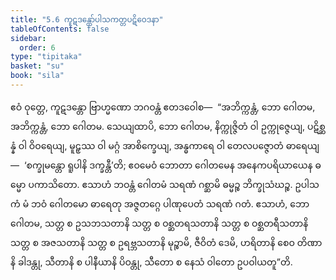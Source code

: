 ```yaml
---
title: "5.6 ကူဋဒန္တော်ပါသကတ္တပဋိဝေဒနာ"
tableOfContents: false
sidebar:
  order: 6
type: "tipitaka"
basket: "su"
book: "sila"
---
```



<DynamicBreadcrumb />

<Division number="354" book="sila">

<Paragraph number="590" book="sila">
ဧဝံ ဝုတ္တေ, ကူဋဒန္တော ဗြာဟ္မဏော ဘဂဝန္တံ ဧတဒဝေါစ—  “အဘိက္ကန္တံ, ဘော ဂေါတမ, အဘိက္ကန္တံ, ဘော ဂေါတမ. သေယျထာပိ, ဘော ဂေါတမ, နိက္ကုဇ္ဇိတံ ဝါ ဥက္ကုဇ္ဇေယျ, ပဋိစ္ဆန္နံ ဝါ ဝိဝရေယျ, မူဠှဿ ဝါ မဂ္ဂံ အာစိက္ခေယျ, အန္ဓကာရေ ဝါ တေလပဇ္ဇောတံ ဓာရေယျ—  ‘စက္ခုမန္တော ရူပါနိ ဒက္ခန္တီ’တိ; ဧဝမေဝံ ဘောတာ ဂေါတမေန အနေကပရိယာယေန ဓမ္မော ပကာသိတော. ဧသာဟံ ဘဝန္တံ ဂေါတမံ သရဏံ ဂစ္ဆာမိ ဓမ္မဉ္စ ဘိက္ခုသံဃဉ္စ. ဥပါသကံ မံ ဘဝံ ဂေါတမော ဓာရေတု အဇ္ဇတဂ္ဂေ ပါဏုပေတံ သရဏံ ဂတံ. ဧသာဟံ, ဘော ဂေါတမ, သတ္တ စ ဥသဘသတာနိ သတ္တ စ ဝစ္ဆတရသတာနိ သတ္တ စ ဝစ္ဆတရီသတာနိ သတ္တ စ အဇသတာနိ သတ္တ စ ဥရဗ္ဘသတာနိ မုဉ္စာမိ, ဇီဝိတံ ဒေမိ, ဟရိတာနိ စေဝ တိဏာနိ ခါဒန္တု, သီတာနိ စ ပါနီယာနိ ပိဝန္တု, သီတော စ နေသံ ဝါတော ဥပဝါယတူ”တိ.
</Paragraph>
</Division>